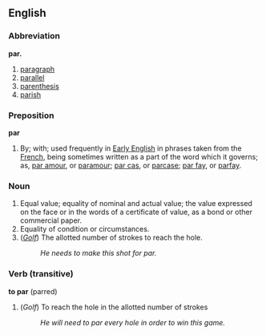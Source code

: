 ==English==
===Abbreviation===
'''par.'''
#[[paragraph]]
#[[parallel]]
#[[parenthesis]]
#[[parish]]

===Preposition===
'''par'''
#By; with; used frequently in [[Early English]] in phrases taken from the [[French]], being sometimes written as a part of the word which it governs; as, [[par amour]], or [[paramour]]; [[par cas]], or [[parcase]]; [[par fay]], or [[parfay]].

===Noun===
#Equal value; equality of nominal and actual value; the value expressed on the face or in the words of a certificate of value, as a bond or other commercial paper.
#Equality of condition or circumstances.
#(''[[Golf]]'') The allotted number of strokes to reach the hole.
#:''He needs to make this shot for par.''

===Verb (transitive)===
'''to par''' (parred)
#(''Golf'') To reach the hole in the allotted number of strokes
#:''He will need to par every hole in order to win this game.''